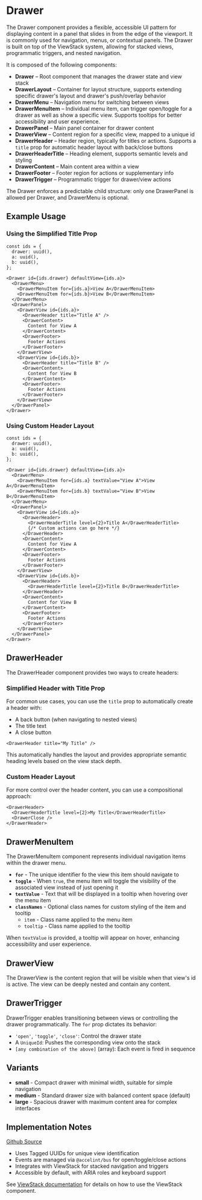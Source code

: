 

<Meta of={DrawerStories}/>

# Drawer

The Drawer component provides a flexible, accessible UI pattern for displaying content in a panel that slides in from the edge of the viewport. It is commonly used for navigation, menus, or contextual panels. The Drawer is built on top of the ViewStack system, allowing for stacked views, programmatic triggers, and nested navigation.

It is composed of the following components:

- **Drawer** – Root component that manages the drawer state and view stack
- **DrawerLayout** – Container for layout structure, supports extending specific drawer's layout and drawer's push/overlay behavior
- **DrawerMenu** – Navigation menu for switching between views
- **DrawerMenuItem** – Individual menu item, can trigger open/toggle for a drawer as well as show a specific view. Supports tooltips for better accessibility and user experience.
- **DrawerPanel** – Main panel container for drawer content
- **DrawerView** – Content region for a specific view, mapped to a unique id
- **DrawerHeader** – Header region, typically for titles or actions. Supports a `title` prop for automatic header layout with back/close buttons
- **DrawerHeaderTitle** – Heading element, supports semantic levels and styling
- **DrawerContent** – Main content area within a view
- **DrawerFooter** – Footer region for actions or supplementary info
- **DrawerTrigger** – Programmatic trigger for drawer/view actions

The Drawer enforces a predictable child structure: only one DrawerPanel is allowed per Drawer, and DrawerMenu is optional.

## Example Usage

### Using the Simplified Title Prop
```tsx
const ids = {
  drawer: uuid(),
  a: uuid(),
  b: uuid(),
};

<Drawer id={ids.drawer} defaultView={ids.a}>
  <DrawerMenu>
    <DrawerMenuItem for={ids.a}>View A</DrawerMenuItem>
    <DrawerMenuItem for={ids.b}>View B</DrawerMenuItem>
  </DrawerMenu>
  <DrawerPanel>
    <DrawerView id={ids.a}>
      <DrawerHeader title="Title A" />
      <DrawerContent>
        Content for View A
      </DrawerContent>
      <DrawerFooter>
        Footer Actions
      </DrawerFooter>
    </DrawerView>
    <DrawerView id={ids.b}>
      <DrawerHeader title="Title B" />
      <DrawerContent>
        Content for View B
      </DrawerContent>
      <DrawerFooter>
        Footer Actions
      </DrawerFooter>
    </DrawerView>
  </DrawerPanel>
</Drawer>
```

### Using Custom Header Layout
```tsx
const ids = {
  drawer: uuid(),
  a: uuid(),
  b: uuid(),
};

<Drawer id={ids.drawer} defaultView={ids.a}>
  <DrawerMenu>
    <DrawerMenuItem for={ids.a} textValue="View A">View A</DrawerMenuItem>
    <DrawerMenuItem for={ids.b} textValue="View B">View B</DrawerMenuItem>
  </DrawerMenu>
  <DrawerPanel>
    <DrawerView id={ids.a}>
      <DrawerHeader>
        <DrawerHeaderTitle level={2}>Title A</DrawerHeaderTitle>
        {/* Custom actions can go here */}
      </DrawerHeader>
      <DrawerContent>
        Content for View A
      </DrawerContent>
      <DrawerFooter>
        Footer Actions
      </DrawerFooter>
    </DrawerView>
    <DrawerView id={ids.b}>
      <DrawerHeader>
        <DrawerHeaderTitle level={2}>Title B</DrawerHeaderTitle>
      </DrawerHeader>
      <DrawerContent>
        Content for View B
      </DrawerContent>
      <DrawerFooter>
        Footer Actions
      </DrawerFooter>
    </DrawerView>
  </DrawerPanel>
</Drawer>
```

<Canvas of={DrawerStories.StaticHeaderFooter} />

## DrawerHeader

The DrawerHeader component provides two ways to create headers:

### Simplified Header with Title Prop

For common use cases, you can use the `title` prop to automatically create a header with:
- A back button (when navigating to nested views)
- The title text
- A close button

```tsx
<DrawerHeader title="My Title" />
```

This automatically handles the layout and provides appropriate semantic heading levels based on the view stack depth.

### Custom Header Layout

For more control over the header content, you can use a compositional approach:

```tsx
<DrawerHeader>
  <DrawerHeaderTitle level={2}>My Title</DrawerHeaderTitle>
  <DrawerClose />
</DrawerHeader>
```
## DrawerMenuItem

The DrawerMenuItem component represents individual navigation items within the drawer menu.

- **`for`** - The unique identifier fo the view this item should navigate to
- **`toggle`** - When `true`, the menu item will toggle the visibility of the associated view instead of just opening it
- **`textValue`** - Text that will be displayed in a tooltip when hovering over the menu item
- **`classNames`** - Optional class names for custom styling of the item and tooltip
  - `item` - Class name applied to the menu item
  - `tooltip` - Class name applied to the tooltip

When `textValue` is provided, a tooltip will appear on hover, enhancing accessibility and user experience.

## DrawerView

The DrawerView is the content region that will be visible when that view's id is active. The view can be deeply nested and contain any content.

## DrawerTrigger

DrawerTrigger enables transitioning between views or controlling the drawer programmatically. The `for` prop dictates its behavior:

- `'open'`, `'toggle'`, `'close'`: Control the drawer state
- A `UniqueId`: Pushes the corresponding view onto the stack
- `[any combination of the above]` (array): Each event is fired in sequence

## Variants

* **small** - Compact drawer with minimal width, suitable for simple navigation
* **medium** - Standard drawer size with balanced content space (default)
* **large** - Spacious drawer with maximum content area for complex interfaces

## Implementation Notes

[Github Source](https://github.com/gohypergiant/standard-toolkit/tree/main/design-toolkit/components/src/components/drawer)

- Uses Tagged UUIDs for unique view identification
- Events are managed via `@accelint/bus` for open/toggle/close actions
- Integrates with ViewStack for stacked navigation and triggers
- Accessible by default, with ARIA roles and keyboard support

See [ViewStack documentation](?path=/docs/components-viewstack--playground) for details on how to use the ViewStack component.
